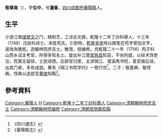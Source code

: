 '''敬華南'''（{{bd|?||?|}}），字'''位中'''，号'''蓮峯'''，[[四川|四川]][[成都府|成都府]][[華陽縣|華陽縣]]人。

==生平==
少游江南[[储掌文|储掌文]]之门，精制艺，工诗古文辞。乾隆十二年丁卯科舉人，十三年（1748）戊辰科进士。本姓苟氏，引對時，[[乾隆皇帝|乾隆皇帝]]特以御笔在苟字旁加文字，遂改為敬姓。选翰林院庶吉士。散馆，授编修。充乾隆二十一年（1756）丙子科山西乡试主考官，所得多知名士。旋出补江南[[常熟县|常熟县]]知县，不尚刑威，以经术饰吏治，而案无留牍，士民颂德。后辞官归里，主讲锦江、潜溪两书院，善奖掖后进，出其门者，多有成就。著有《锦江书院学约》一卷行世<ref>《四川通志》</ref>。二子：敬基典、敬惇典。惇典以选拔官[[黄陂区|黄陂]]知縣<ref>《華陽縣志》</ref>。

==參考資料==
{{reflist}}

{{乾隆十三年戊辰科殿試金榜}}

{{Authority control}}

{{DEFAULTSORT:Jing敬}}
[[Category:華陽人|Category:華陽人]]
[[Category:敬姓|H]]
[[Category:乾隆十二年丁卯科舉人|Category:乾隆十二年丁卯科舉人]]
[[Category:清朝翰林院庶吉士|Category:清朝翰林院庶吉士]]
[[Category:清朝翰林院编修|Category:清朝翰林院编修]]
[[Category:清朝常熟縣知縣|Category:清朝常熟縣知縣]]


{{清朝人物小作品}}